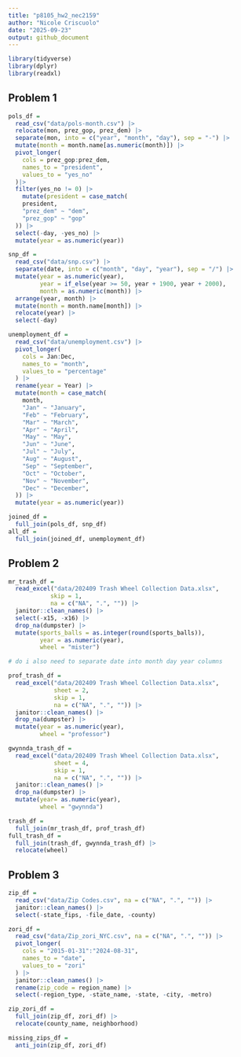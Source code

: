 ```yaml
---
title: "p8105_hw2_nec2159"
author: "Nicole Criscuolo"
date: "2025-09-23"
output: github_document
---
```


```r
library(tidyverse)
library(dplyr)
library(readxl)
```
 
## Problem 1

```r
pols_df =
  read_csv("data/pols-month.csv") |> 
  relocate(mon, prez_gop, prez_dem) |> 
  separate(mon, into = c("year", "month", "day"), sep = "-") |> 
  mutate(month = month.name[as.numeric(month)]) |> 
  pivot_longer(
    cols = prez_gop:prez_dem,
    names_to = "president",
    values_to = "yes_no"
  )|> 
  filter(yes_no != 0) |> 
    mutate(president = case_match(
    president,
    "prez_dem" ~ "dem",
    "prez_gop" ~ "gop"
  )) |> 
  select(-day, -yes_no) |> 
  mutate(year = as.numeric(year))
```

```r
snp_df = 
  read_csv("data/snp.csv") |> 
  separate(date, into = c("month", "day", "year"), sep = "/") |> 
  mutate(year = as.numeric(year), 
         year = if_else(year >= 50, year + 1900, year + 2000),
         month = as.numeric(month)) |> 
  arrange(year, month) |> 
  mutate(month = month.name[month]) |> 
  relocate(year) |> 
  select(-day)
```
  
```r
unemployment_df =
  read_csv("data/unemployment.csv") |> 
  pivot_longer(
    cols = Jan:Dec,
    names_to = "month",
    values_to = "percentage"
  ) |> 
  rename(year = Year) |> 
  mutate(month = case_match(
    month,
    "Jan" ~ "January",
    "Feb" ~ "February",
    "Mar" ~ "March",
    "Apr" ~ "April",
    "May" ~ "May",
    "Jun" ~ "June",
    "Jul" ~ "July",
    "Aug" ~ "August",
    "Sep" ~ "September",
    "Oct" ~ "October",
    "Nov" ~ "November",
    "Dec" ~ "December",
  )) |> 
  mutate(year = as.numeric(year))
```

```r
joined_df = 
  full_join(pols_df, snp_df)
all_df = 
  full_join(joined_df, unemployment_df)
```

## Problem 2

```r
mr_trash_df =
  read_excel("data/202409 Trash Wheel Collection Data.xlsx", 
            skip = 1, 
            na = c("NA", ".", "")) |> 
  janitor::clean_names() |> 
  select(-x15, -x16) |> 
  drop_na(dumpster) |> 
  mutate(sports_balls = as.integer(round(sports_balls)),
         year = as.numeric(year),
         wheel = "mister")

# do i also need to separate date into month day year columns
```

```r
prof_trash_df =
  read_excel("data/202409 Trash Wheel Collection Data.xlsx", 
             sheet = 2,
             skip = 1,
             na = c("NA", ".", "")) |> 
  janitor::clean_names() |> 
  drop_na(dumpster) |> 
  mutate(year = as.numeric(year),
         wheel = "professor")
```

```r
gwynnda_trash_df =
  read_excel("data/202409 Trash Wheel Collection Data.xlsx",
             sheet = 4,
             skip = 1,
             na = c("NA", ".", "")) |> 
  janitor::clean_names() |> 
  drop_na(dumpster) |> 
  mutate(year= as.numeric(year),
         wheel = "gwynnda")
```

```r
trash_df = 
  full_join(mr_trash_df, prof_trash_df)
full_trash_df =
  full_join(trash_df, gwynnda_trash_df) |> 
  relocate(wheel)
```

## Problem 3
```r
zip_df =
  read_csv("data/Zip Codes.csv", na = c("NA", ".", "")) |> 
  janitor::clean_names() |> 
  select(-state_fips, -file_date, -county)

zori_df =
  read_csv("data/Zip_zori_NYC.csv", na = c("NA", ".", "")) |> 
  pivot_longer(
    cols = "2015-01-31":"2024-08-31",
    names_to = "date",
    values_to = "zori"
  ) |> 
  janitor::clean_names() |> 
  rename(zip_code = region_name) |> 
  select(-region_type, -state_name, -state, -city, -metro)
```

```r
zip_zori_df =
  full_join(zip_df, zori_df) |>
  relocate(county_name, neighborhood)
```
```r
missing_zips_df =
  anti_join(zip_df, zori_df)
```


